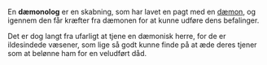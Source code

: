 {{title:Dæmonolog}}
{{author:Laura Holmegaard}}
{{timestamp:2009-09-18T13:45:31Z}}
{{copyright:Dæmonolog}}
En '''dæmonolog''' er en skabning, som har lavet en pagt med en [[dæmon]], og igennem den får kræfter fra dæmonen for at kunne udføre dens befalinger.

Det er dog langt fra ufarligt at tjene en dæmonisk herre, for de er ildesindede væsener, som lige så godt kunne finde på at æde deres tjener som at belønne ham for en veludført dåd.